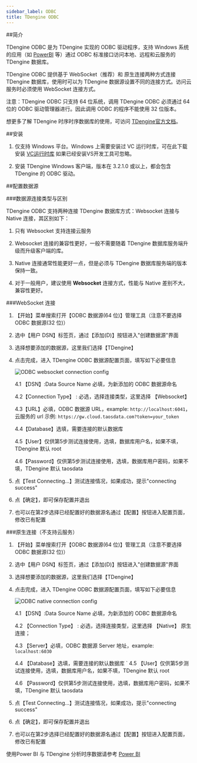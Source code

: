 ```yaml
---
sidebar_label: ODBC
title: TDengine ODBC
---
```



##简介

TDengine ODBC  是为 TDengine 实现的 ODBC 驱动程序，支持 Windows 系统的应用（如 [PowerBI](https://powerbi.microsoft.com/zh-cn/) 等）通过 ODBC 标准接口访问本地、远程和云服务的 TDengine 数据库。

TDengine ODBC  提供基于 WebSocket（推荐）和 原生连接两种方式连接 TDengine 数据库，使用时可以为 TDengine 数据源设置不同的连接方式。访问云服务时必须使用 WebSocket 连接方式。

注意：TDengine ODBC 只支持 64 位系统，调用 TDengine ODBC 必须通过 64 位的 ODBC 驱动管理器进行。因此调用 ODBC 的程序不能使用 32 位版本。

想更多了解 TDengine 时序时序数据库的使用，可访问 [TDengine官方文档](https://docs.taosdata.com/intro/)。

##安装

1. 仅支持 Windows 平台。Windows 上需要安装过 VC 运行时库，可在此下载安装 [VC运行时库](https://learn.microsoft.com/en-us/cpp/windows/latest-supported-vc-redist?view=msvc-170) 如果已经安装VS开发工具可忽略。  

2. 安装 TDengine Windows 客户端，版本在 3.2.1.0 或以上，都会包含 TDengine 的 ODBC 驱动。

##配置数据源

###数据源连接类型与区别

TDengine ODBC 支持两种连接 TDengine 数据库方式：Websocket 连接与 Native 连接，其区别如下：

1. 只有 Websocket 支持连接云服务

2. Websocket 连接的兼容性更好，一般不需要随着 TDengine 数据库服务端升级而升级客户端的库。

3. Native 连接通常性能更好一点，但是必须与 TDengine 数据库服务端的版本保持一致。

4. 对于一般用户，建议使用 **Websocket** 连接方式，性能与 Native 差别不大，兼容性更好。

###WebSocket 连接

1. 【开始】菜单搜索打开【ODBC 数据源(64 位)】管理工具（注意不要选择ODBC 数据源(32 位)） 

2. 选中【用户 DSN】标签页，通过【添加(D)】按钮进入"创建数据源"界面 

3. 选择想要添加的数据源，这里我们选择【TDengine】 

4. 点击完成，进入 TDengine ODBC 数据源配置页面，填写如下必要信息 

    ![ODBC websocket connection config](./assets/odbc-ws-config-zh.webp)

    4.1 【DSN】:Data Source Name 必填，为新添加的 ODBC 数据源命名

    4.2【Connection Type】 : 必选，选择连接类型，这里选择 【Websocket】

    4.3【URL】必填，ODBC 数据源 URL，example: `http://localhost:6041`， 云服务的 url 示例: `https://gw.cloud.taosdata.com?token=your_token`

    4.4【Database】选填，需要连接的默认数据库

    4.5【User】仅供第5步测试连接使用，选填，数据库用户名，如果不填，TDengine 默认 root

    4.6【Password】仅供第5步测试连接使用，选填，数据库用户密码，如果不填，TDengine 默认 taosdata

5. 点【Test Connecting...】测试连接情况，如果成功，提示"connecting success"

6. 点【确定】，即可保存配置并退出

7. 也可以在第2步选择已经配置好的数据源名通过【配置】按钮进入配置页面，修改已有配置

###原生连接（不支持云服务）

1. 【开始】菜单搜索打开【ODBC 数据源(64 位)】管理工具（注意不要选择ODBC 数据源(32 位)）

2. 选中【用户 DSN】标签页，通过【添加(D)】按钮进入"创建数据源"界面

3. 选择想要添加的数据源，这里我们选择【TDengine】

4. 点击完成，进入 TDengine ODBC 数据源配置页面，填写如下必要信息

    ![ODBC native connection config](./assets/odbc-native-config-zh.webp)

    4.1 【DSN】:Data Source Name 必填，为新添加的 ODBC 数据源命名

    4.2 【Connection Type】 : 必选，选择连接类型，这里选择 【Native】 原生连接；

    4.3 【Server】必填，ODBC 数据源 Server 地址，example: `localhost:6030`

    4.4 【Database】选填，需要连接的默认数据库
`
    4.5 【User】仅供第5步测试连接使用，选填，数据库用户名，如果不填，TDengine 默认 root

    4.6 【Password】仅供第5步测试连接使用，选填，数据库用户密码，如果不填，TDengine 默认 taosdata

5. 点【Test Connecting...】测试连接情况，如果成功，提示"connecting success"

6. 点【确定】，即可保存配置并退出

7. 也可以在第2步选择已经配置好的数据源名通过【配置】按钮进入配置页面，修改已有配置


使用Power BI 与 TDengine 分析时序数据请参考 [Power BI](../../third-party/powerbi)
